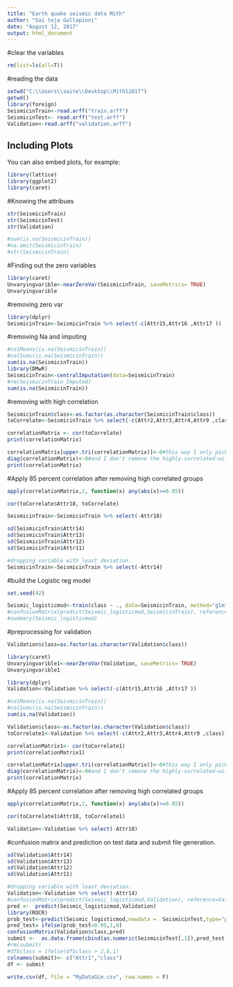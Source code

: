 ---
title: "Earth quake seismic data Mith"
author: "Sai teja Gollapinni"
date: "August 12, 2017"
output: html_document
---
#clear the variables  
```{r}
rm(list=ls(all=T))
```


#reading the data
```{r }
setwd("C:\\Users\\saite\\Desktop\\Mith12817")
getwd()
library(foreign)
SeismicinTrain<-read.arff("train.arff")
SeismicinTest<- read.arff("test.arff")
Validation<-read.arff("validation.arff")
```

## Including Plots

You can also embed plots, for example:

```{r}
library(lattice)
library(ggplot2)
library(caret)
```
#Knowing the attribues
```{r}
str(SeismicinTrain)
str(SeismicinTest)
str(Validation)

#sum(is.na(SeismicinTrain))
#na.omit(SeismicinTrain)
#str(SeismicinTrain)
```
#Finding out the zero variables
```{r}
library(caret)
Unvaryingvarible<-nearZeroVar(SeismicinTrain, saveMetrics= TRUE)
Unvaryingvarible
```
#removing zero var
```{r}
library(dplyr)
SeismicinTrain<-SeismicinTrain %>% select(-c(Attr15,Attr16 ,Attr17 ))
```

#removing Na and imputing 
```{r}
#colMeans(is.na(SeismicinTrain))
#colSums(is.na(SeismicinTrain))
sum(is.na(SeismicinTrain))
library(DMwR)
SeismicinTrain<-centralImputation(data=SeismicinTrain)
#rm(SeismicinTrain_Imputed)
sum(is.na(SeismicinTrain))
```

#removing with high correlation 
```{r}
SeismicinTrain$class<-as.factor(as.character(SeismicinTrain$class))
toCorrelate<-SeismicinTrain %>% select(-c(Attr2,Attr3,Attr4,Attr9 ,class))
```

```{r}
correlationMatrix <- cor(toCorrelate)
print(correlationMatrix)
```

```{r}
correlationMatrix[upper.tri(correlationMatrix)]<-0#this way I only pick one of the mirror-imaged highly correlated pair
diag(correlationMatrix)<-0#and I don't remove the highly-correlated-with-itself group
print(correlationMatrix)
```
#Apply 85 percent correlation after removing high correlated groups 
```{r}
apply(correlationMatrix,2, function(x) any(abs(x)>=0.85))
```

```{r}
cor(toCorrelate$Attr18, toCorrelate)
```

```{r}
SeismicinTrain<-SeismicinTrain %>% select(-Attr18)
```

```{r}
sd(SeismicinTrain$Attr14)
sd(SeismicinTrain$Attr13)
sd(SeismicinTrain$Attr12)
sd(SeismicinTrain$Attr11)

#dropping variable with least deviation.
SeismicinTrain<-SeismicinTrain %>% select(-Attr14)
```
#build the Logistic reg model 
```{r}
set.seed(42)

Seismic_logisticmod<-train(class ~ ., data=SeismicinTrain, method="glm")
#confusionMatrix(predict(Seismic_logisticmod,SeismicinTrain), reference=SeismicinTrain$class, positive="1")
#summary(Seismic_logisticmod)


```
#preprocessing for validation 
```{r}
Validation$class=as.factor(as.character(Validation$class))

library(caret)
Unvaryingvarible1<-nearZeroVar(Validation, saveMetrics= TRUE)
Unvaryingvarible1
```

```{r}
library(dplyr)
Validation<-Validation %>% select(-c(Attr15,Attr16 ,Attr17 ))
```


```{r}
#colMeans(is.na(SeismicinTrain))
#colSums(is.na(SeismicinTrain))
sum(is.na(Validation))
```


```{r}
Validation$class<-as.factor(as.character(Validation$class))
toCorrelate1<-Validation %>% select(-c(Attr2,Attr3,Attr4,Attr9 ,class))
```

```{r}
correlationMatrix1<- cor(toCorrelate1)
print(correlationMatrix1)
```

```{r}
correlationMatrix[upper.tri(correlationMatrix)]<-0#this way I only pick one of the mirror-imaged highly correlated pair
diag(correlationMatrix)<-0#and I don't remove the highly-correlated-with-itself group
print(correlationMatrix)
```
#Apply 85 percent correlation after removing high correlated groups 
```{r}
apply(correlationMatrix,2, function(x) any(abs(x)>=0.85))
```

```{r}
cor(toCorrelate1$Attr18, toCorrelate1)
```

```{r}
Validation<-Validation %>% select(-Attr18)
```
#confusion matrix and prediction on test data and submit file generation.
```{r}
sd(Validation$Attr14)
sd(Validation$Attr13)
sd(Validation$Attr12)
sd(Validation$Attr11)

#dropping variable with least deviation.
Validation<-Validation %>% select(-Attr14)
#confusionMatrix(predict(Seismic_logisticmod,Validation), reference=Validation$class, positive="1")
pred <-  predict(Seismic_logisticmod,Validation)
library(ROCR)
prob_test<-predict(Seismic_logisticmod,newdata =  SeismicinTest,type="prob")
pred_test= ifelse(prob_test>0.05,1,0)
confusionMatrix(Validation$class,pred)
submit <-  as.data.frame(cbind(as.numeric(SeismicinTest[,1]),pred_test))
#rm(submit)
#df$class = ifelse(df$class > 2,0,1)
colnames(submit)<- c("Attr1","class")
df <- submit

write.csv(df, file = "MyDataGLm.csv", row.names = F)

```


